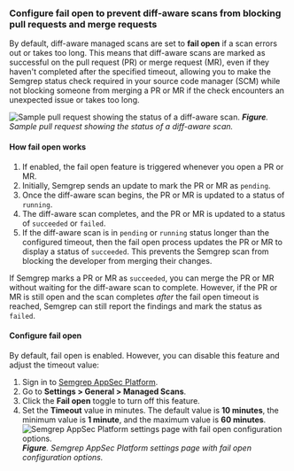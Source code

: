 ### Configure fail open to prevent diff-aware scans from blocking pull requests and merge requests

By default, diff-aware managed scans are set to **fail open** if a scan errors out or takes too long. This means that diff-aware scans are marked as successful on the pull request (PR) or merge request (MR), even if they haven't completed after the specified timeout, allowing you to make the Semgrep status check required in your source code manager (SCM) while not blocking someone from merging a PR or MR if the check encounters an unexpected issue or takes too long.

![Sample pull request showing the status of a diff-aware scan.](/img/pr-status-check.png#md-width)
_**Figure**. Sample pull request showing the status of a diff-aware scan._

#### How fail open works

1. If enabled, the fail open feature is triggered whenever you open a PR or MR.
2. Initially, Semgrep sends an update to mark the PR or MR as `pending`.
3. Once the diff-aware scan begins, the PR or MR is updated to a status of `running`.
4. The diff-aware scan completes, and the PR or MR is updated to a status of `succeeded` or `failed`.
5. If the diff-aware scan is in `pending` or `running` status longer than the configured timeout, then the fail open process updates the PR or MR to display a status of `succeeded`. This prevents the Semgrep scan from blocking the developer from merging their changes.

If Semgrep marks a PR or MR as `succeeded`, you can merge the PR or MR without waiting for the diff-aware scan to complete. However, if the PR or MR is still open and the scan completes *after* the fail open timeout is reached, Semgrep can still report the findings and mark the status as `failed`. 

#### Configure fail open

By default, fail open is enabled. However, you can disable this feature and adjust the timeout value:

1. Sign in to [<i class="fas fa-external-link fa-xs"></i> Semgrep AppSec Platform](https://semgrep.dev/login).
1. Go to **Settings > General > Managed Scans**.
1. Click the <i class="fa-solid fa-toggle-large-on"></i> **Fail open** toggle to turn off this feature.
1. Set the **Timeout** value in minutes. The default value is **10 minutes**, the minimum value is **1 minute**, and the maximum value is **60 minutes**.
    ![Semgrep AppSec Platform settings page with fail open configuration options.](/img/fail-open-config.png#md-width)
    _**Figure**. Semgrep AppSec Platform settings page with fail open configuration options._
